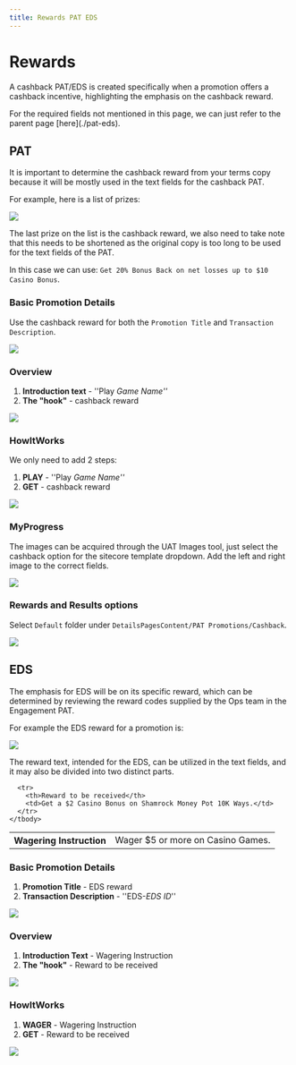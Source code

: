 ```yaml
---
title: Rewards PAT EDS
---
```


# Rewards

A cashback PAT/EDS is created specifically when a promotion offers a cashback incentive, highlighting the emphasis on the cashback reward.

<Admonition type="info" title="Note">
  For the required fields not mentioned in this page, we can just refer to the parent page [here](./pat-eds).
</Admonition>

## PAT

<Admonition type="note" title="Note">
  It is important to determine the cashback reward from your terms copy because it will be mostly used in the text fields for the cashback PAT.

  For example, here is a list of prizes:

  ![](https://res.cloudinary.com/dlfu36fiw/image/upload/v1709887550/builds/pat-eds-cashback/buch1h6vnt2sbvhcp8rr.png)  

  The last prize on the list is the cashback reward, we also need to take note that this needs to be shortened as the original copy is too long to be used for the text fields of the PAT.

  In this case we can use: `Get 20% Bonus Back on net losses up to $10 Casino Bonus`.
</Admonition>

### Basic Promotion Details

Use the cashback reward for both the `Promotion Title` and `Transaction Description`.

![](https://res.cloudinary.com/dlfu36fiw/image/upload/v1709887485/builds/pat-eds-cashback/qxxptvdtzxxfghu8gnni.png)

### Overview

1. **Introduction text** - ''Play *Game Name''*
2. **The "hook"** - cashback reward

![](https://res.cloudinary.com/dlfu36fiw/image/upload/v1709887486/builds/pat-eds-cashback/kd98d1v2ekewkt0xotjl.png)

### HowItWorks

We only need to add 2 steps:

1. **PLAY** - ''Play *Game Name''*
2. **GET** - cashback reward

![](https://res.cloudinary.com/dlfu36fiw/image/upload/v1709887486/builds/pat-eds-cashback/ljfjojcgjhfkzmysuspv.png)

### MyProgress

The images can be acquired through the UAT Images tool, just select the cashback option for the sitecore template dropdown. Add the left and right image to the correct fields.

![](https://res.cloudinary.com/dlfu36fiw/image/upload/v1709887551/builds/pat-eds-cashback/hcb9dos9aasjgsgbbvfx.png)

### Rewards and Results options

Select `Default` folder under `DetailsPagesContent/PAT Promotions/Cashback`.

![](https://res.cloudinary.com/dlfu36fiw/image/upload/v1709887551/builds/pat-eds-cashback/hag44hw4mkect5jwq8ne.png)

## EDS

<Admonition type="note" title="Note">
  The emphasis for EDS will be on its specific reward, which can be determined by reviewing the reward codes supplied by the Ops team in the Engagement PAT.

  For example the EDS reward for a promotion is:

  ![](https://res.cloudinary.com/dlfu36fiw/image/upload/v1709887550/builds/pat-eds-cashback/poblta3vgoeltx8z40kt.png)  

  The reward text, intended for the EDS, can be utilized in the text fields, and it may also be divided into two distinct parts.

  <table>
    <tbody>
      <tr>
        <th>Wagering Instruction</th>
        <td>Wager $5 or more on Casino Games.</td>
      </tr>

      <tr>
        <th>Reward to be received</th>
        <td>Get a $2 Casino Bonus on Shamrock Money Pot 10K Ways.</td>
      </tr>
    </tbody>
  </table>
</Admonition>

### Basic Promotion Details

1. **Promotion Title** - EDS reward
2. **Transaction Description** - ''EDS-*EDS ID*''

![](https://res.cloudinary.com/dlfu36fiw/image/upload/v1709887549/builds/pat-eds-cashback/iitjcguwjqqmc9ocafd9.png)

### Overview

1. **Introduction Text** - Wagering Instruction
2. **The "hook"** - Reward to be received

![](https://res.cloudinary.com/dlfu36fiw/image/upload/v1709887550/builds/pat-eds-cashback/gh7cs3sleaewzg5zrxsp.png)

### HowItWorks

1. **WAGER** - Wagering Instruction
2. **GET** - Reward to be received

![](https://res.cloudinary.com/dlfu36fiw/image/upload/v1709887550/builds/pat-eds-cashback/eh0hkkoulmlj8xbcbfpe.png)
